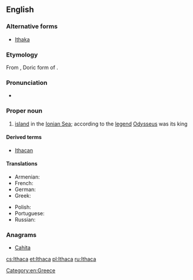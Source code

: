 ==English==
{{wikipedia}}

===Alternative forms===
* [[Ithaka]]

===Etymology===
From {{etyl|grc|en}} {{term|Ἰθάκα|lang=grc}}, Doric form of {{term|Ἰθάκη|lang=grc}}.

===Pronunciation===
* {{IPA|/ˈɪθəkə/}}

===Proper noun===
{{en-proper noun}}

# [[island]] in the [[Ionian Sea]]; according to the [[legend]] [[Odysseus]] was its king

====Derived terms====
* [[Ithacan]]

====Translations====
{{trans-top|island}}
* Armenian: {{t|hy|Իթակե|sc=Armn}}
* French: {{t+|fr|Ithaque|f}}
* German: {{t+|de|Ithaka|n}}
* Greek: {{t+|el|Ιθάκη|f|tr=Itháki}}
{{trans-mid}}
* Polish: {{t+|pl|Itaka|f}}
* Portuguese: {{t|pt|Ítaca|f}}
* Russian: {{t|ru|Итака|sc=Cyrl}}
{{trans-bottom}}

===Anagrams===
* [[Cahita#English|Cahita]]

[[Category:en:Greece]]

[[cs:Ithaca]]
[[et:Ithaca]]
[[pl:Ithaca]]
[[ru:Ithaca]]